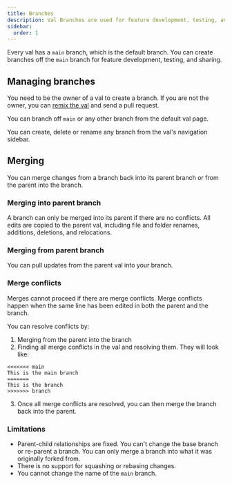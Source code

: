 ```yaml
---
title: Branches
description: Val Branches are used for feature development, testing, and sharing
sidebar:
  order: 1
---
```


Every val has a `main` branch, which is the default branch. You can create branches off the `main` branch for feature development, testing, and sharing.

## Managing branches

You need to be the owner of a val to create a branch. If you are not the owner, you can [remix the val](/vals/remixes) and send a pull request.

You can branch off `main` or any other branch from the default val page.

You can create, delete or rename any branch from the val's navigation sidebar.

## Merging

You can merge changes from a branch back into its parent branch or from the parent into the branch.

### Merging into parent branch

A branch can only be merged into its parent if there are no conflicts. All edits are copied to the parent val, including file and folder renames, additions, deletions, and relocations.

### Merging from parent branch

You can pull updates from the parent val into your branch.

### Merge conflicts

Merges cannot proceed if there are merge conflicts. Merge conflicts happen when the same line has been edited in both the parent and the branch.

You can resolve conflicts by:

1. Merging from the parent into the branch
2. Finding all merge conflicts in the val and resolving them. They will look like:

```
<<<<<<< main
This is the main branch
=======
This is the branch
>>>>>>> branch
```

3. Once all merge conflicts are resolved, you can then merge the branch back into the parent.

### Limitations

- Parent-child relationships are fixed. You can't change the base branch or re-parent a branch. You can only merge a branch into what it was originally forked from.⁠
- There is no support for squashing or rebasing changes.
- You cannot change the name of the `main` branch.
